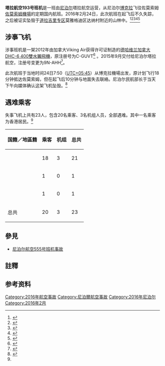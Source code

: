 {{expand|time=2016-02-24T11:01:09+00:00}}
{{Infobox aircraft occurrence
| name =  塔拉航空193号班机
| image = File:Humla airport.JPG
| alt =
| caption = 塔拉航空另一架编号9N-ABM的[[DHC-6|DHC-6]]
| date = {{start date|2016|02|24}}
| summary = 目视飞行进入仪表飞行天气情况，空间迷向，可控飞行撞地。<ref name="FinalReport">{{Cite web|title=FINAL REPORT OF 9N-AHH TWINOTTER (VIKING DHC6-400) AIRCRAFT ACCIDENT OPERATED BY TARA AIR PVT LTD AT SOLIGHOPTE, DANA VDC MYAGDI DISTRICT, NEPAL ON 24 FEBRUARY 2016|publisher=MINISTRY OF  CULTURE,  TOURISM AND  CIVIL  AVIATION|url=https://www.tourism.gov.np//files/publication_files/Final%20for%20publication_Tara%20Air_pdf_1502009096.pdf|access-date=2020-05-07|archive-date=2020-02-28|archive-url=https://web.archive.org/web/20200228080850/http://tourism.gov.np/files/publication_files/Final%20for%20publication_Tara%20Air_pdf_1502009096.pdf|dead-url=no}}</ref> 
| occurrence_type = 事故
| site = 雅格迪区
| origin ={{flagicon|NPL}}[[博克拉|博克拉]]
| destination ={{flagicon|NPL}}[[佐莫索姆|佐莫索姆]]
| passengers = 20
| crew = 3
| injuries =
| fatalities = 23
| missing =
| survivors =
| aircraft_type = [[DHC-6|DHC-6]]
| operator =[[塔拉航空|塔拉航空]]
| tail_number = 9N-AHH
}}
{{Location map many
| Nepal
| width       =
| float       =
| border      =
| caption     = 航班出发地博克拉机场（PKR）、目的地佐莫索姆机场（JMO）、残骸发现地点达纳村位置
| alt         =
| relief      =
| AlternativeMap =
| <!--first label/marker-->
| label1      =  PKR
| label1_size =  <!-- or: label_size -->
| position1   =  bottom <!-- or: position, pos1, pos -->
| background1 =  <!-- or: background, bg1, bg -->
| mark1       =  Airplane_silhouette.svg
| mark1size   =  10
| link1       =  <!-- or: link -->
| lat1_deg    =  28
| lat1_min    =  12
| lat1_sec    =  03
| lat1_dir    =  N
| lon1_deg    =  83
| lon1_min    =  58
| lon1_sec    =  55
| lon1_dir    =  E
| <!--second label/marker-->
| label2      = 达纳村
| label2_size =
| position2   =  <!-- or: pos2 -->
| background2 =  <!-- or: bg2 -->
| mark2       = City locator 9.svg
| mark2size   =
| link2       =
| lat2_deg    = 28
| lat2_min    = 31
| lat2_sec    = 26
| lat2_dir    = N
| lon2_deg    = 83
| lon2_min    = 47
| lon2_sec    = 10
| lon2_dir    = E
| <!--third label/marker-->
| label3      = JMO
| label3_size =
| position3   = left <!-- or: pos2 -->
| background3 =
| mark3       = Airplane_silhouette.svg
| mark3size   = 10
| link3       =
| lat3_deg    = 28
| lat3_min    = 46
| lat3_sec    = 56
| lat3_dir    = N
| lon3_deg    = 83
| lon3_min    = 43
| lon3_sec    = 21
| lon3_dir    = E
}}

'''塔拉航空193号班机'''是一班由[[尼泊尔|尼泊尔]]塔拉航空运营，从尼泊尔[[博克拉|博克拉]]{{Link-en|博克拉機場|Pokhara Airport}}飞往佐莫索姆[[佐莫索姆機場|佐莫索姆機場]]的定期国内航班。2016年2月24日，此次航班在起飞后不久失踪，之后被证实坠毁于[[道拉吉里专区|道拉吉里专区]]莫雅格迪区达纳村附近的山林中。<ref name="TKP">{{cite news|title=Missing Tara Air plane with 23 onboard could have crashed in Myagdi's Rupse|url=http://kathmandupost.ekantipur.com/news/2016-02-24/a-tara-air-plane-en-route-to-jomsom-from-pokhara-missing.html|accessdate=2016-02-24|work=The Kathmandu Post|date=2016-02-24|archive-date=2016-06-19|archive-url=https://web.archive.org/web/20160619091748/http://kathmandupost.ekantipur.com/news/2016-02-24/a-tara-air-plane-en-route-to-jomsom-from-pokhara-missing.html|dead-url=no}}</ref><ref name="Hradecky">{{cite news|last1=Hradecky|first1=Simon|title=Accident: Tara DHC6 near Pokhara on Feb 24th 2016, aircraft missing enroute|url=http://avherald.com/h?article=49468c0e&opt=0|accessdate=2016-02-24|work=Aviation Herald|date=2016-02-24|archive-date=2018-08-27|archive-url=https://web.archive.org/web/20180827123539/http://avherald.com/h?article=49468c0e&opt=0|dead-url=no}}</ref><ref name="Guardian">{{cite news|title=Plane crash feared in Nepal as flight carrying 21 goes missing in mountains|url=http://www.theguardian.com/world/2016/feb/24/plane-crash-nepal-missing-mountains-pokhara-jomsom|accessdate=2016-02-24|work=[[The_Guardian|The Guardian]]|date=2016-02-24|archive-date=2020-11-08|archive-url=https://web.archive.org/web/20201108110425/http://www.theguardian.com/world/2016/feb/24/plane-crash-nepal-missing-mountains-pokhara-jomsom|dead-url=no}}</ref><ref>{{cite news|url=http://www.independent.ie/world-news/asia-pacific/missing-nepal-tara-air-passenger-plane-found-crashed-in-jungle-amid-fears-no-one-survived-34481080.html|title=Missing Nepal Tara Air passenger plane 'found crashed in jungle' amid fears no one survived|date=2016-02-24|accessdate=2016-02-24|archive-date=2016-02-24|archive-url=https://webcitation.org/query?date=2016-02-24&url=http%3A%2F%2Fwww.independent.ie%2Fworld-news%2Fasia-pacific%2Fmissing-nepal-tara-air-passenger-plane-found-crashed-in-jungle-amid-fears-no-one-survived-34481080.html|dead-url=no}}</ref><ref>{{Cite news|title=尼泊尔失联客机证实坠毁：残骸被发现 遗体四散|author=中国新闻网|url=http://news.qq.com/a/20160224/047608.htm|work=腾讯网|date=2016-02-24|accessdate=2016-02-24|archive-date=2017-03-05|archive-url=https://web.archive.org/web/20170305002134/http://news.qq.com/a/20160224/047608.htm|dead-url=no}}</ref>

==涉事飞机==
涉事班机是一架2012年由加拿大Viking Air获得许可证制造的[[德哈维兰|德哈维兰加拿大]][[DHC-6_400雙水獺飛機|DHC-6 400雙水獺飛機]]，原注册号为C-GUVT<ref name="Airframes">{{cite web|title=Aircraft Registration Database Lookup|url=http://www.airframes.org/reg/cguvt|publisher=Airframes.org|date=2016-02-24|access-date=2016-02-24|archive-date=2017-03-05|archive-url=https://web.archive.org/web/20170305002012/http://www.airframes.org/reg/cguvt|dead-url=no}}</ref>
。2015年9月交付给尼泊尔塔拉航空，注册号变更为9N-AHH<ref>{{cite web |title=ASN Aircraft accident Viking Air DHC-6 Twin Otter 400 9N-AHH Dana, Myagdi district |url=https://aviation-safety.net/database/record.php?id=20160224-0 |publisher=Aviation Safety Network |access-date=2016-02-24 |first=Harro |last=Ranter |archive-date=2016-11-09 |archive-url=https://web.archive.org/web/20161109130958/https://aviation-safety.net/database/record.php?id=20160224-0 |dead-url=no }}</ref>。

此次航班于当地时间24日7:50（[[UTC+05:45|UTC+05:45]]）从博克拉機場出发，原计划飞行18分钟抵达佐莫索姆，但在起飞后10分钟与地面失去联絡。尼泊尔民航部长于当天下午向媒体确认这架飞机坠毁。<ref name="BBC20160224">{{cite news|url=http://www.bbc.co.uk/news/world-asia-35647929|title=Nepal small passenger plane wreckage found|date=2016-02-24|accessdate=2016-02-24|publisher=BBC News|archive-date=2020-12-02|archive-url=https://web.archive.org/web/20201202144133/https://www.bbc.co.uk/news/world-asia-35647929|dead-url=no}}</ref>

==遇难乘客==
失事飞机上共有23人，包含20名乘客、3名机组人员，全部遇难。其中一名乘客为香港居民。<ref name="BBC20160224"/>
{| class="wikitable"
!国籍／地區籍!!乘客!!机组!!总共
|-
|{{NEP}}||18||3||21
|-
|{{HKG}}{{notetag|擁有[[香港居留權|香港居留權]]，持有[[香港特區護照|香港特區護照]]或[[英國國民（海外）護照|英國國民（海外）護照]]。}}||1||0||1
|-
|{{KUW}}||1||0||1
|-
!总共!!20!!3!!23
|}

== 參見 ==
*[[尼泊尔航空555号班机事故|尼泊尔航空555号班机事故]]

==註釋==
{{notefoot}}

==参考资料==
{{Reflist|30em}}

{{2016年航空事故}}

[[Category:2016年航空事故|Category:2016年航空事故]]
[[Category:尼泊爾航空事故|Category:尼泊爾航空事故]]
[[Category:2016年尼泊尔|Category:2016年尼泊尔]]
[[Category:2016年2月|Category:2016年2月]]
